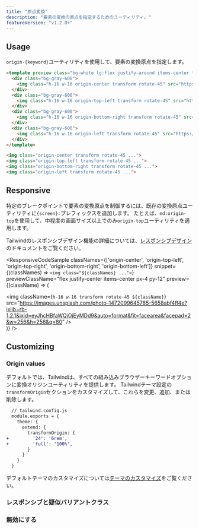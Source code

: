 ```yaml
---
title: "原点変換"
description: "要素の変換の原点を指定するためのユーティリティ。"
featureVersion: "v1.2.0+"
---
```




## Usage

`origin-{keyword}`ユーティリティを使用して、要素の変換原点を指定します。

```html
<template preview class="bg-white lg:flex justify-around items-center text-sm p-4 py-12">
  <div class="bg-gray-600">
    <img class="h-16 w-16 origin-center transform rotate-45" src="https://images.unsplash.com/photo-1472099645785-5658abf4ff4e?ixlib=rb-1.2.1&ixid=eyJhcHBfaWQiOjEyMDd9&auto=format&fit=facearea&facepad=2&w=256&h=256&q=80">
  </div>
  <div class="bg-gray-600">
    <img class="h-16 w-16 origin-top-left transform rotate-45" src="https://images.unsplash.com/photo-1472099645785-5658abf4ff4e?ixlib=rb-1.2.1&ixid=eyJhcHBfaWQiOjEyMDd9&auto=format&fit=facearea&facepad=2&w=256&h=256&q=80">
  </div>
  <div class="bg-gray-600">
    <img class="h-16 w-16 origin-bottom-right transform rotate-45" src="https://images.unsplash.com/photo-1472099645785-5658abf4ff4e?ixlib=rb-1.2.1&ixid=eyJhcHBfaWQiOjEyMDd9&auto=format&fit=facearea&facepad=2&w=256&h=256&q=80">
  </div>
  <div class="bg-gray-600">
    <img class="h-16 w-16 origin-left transform rotate-45" src="https://images.unsplash.com/photo-1472099645785-5658abf4ff4e?ixlib=rb-1.2.1&ixid=eyJhcHBfaWQiOjEyMDd9&auto=format&fit=facearea&facepad=2&w=256&h=256&q=80">
  </div>
</template>

<img class="origin-center transform rotate-45 ...">
<img class="origin-top-left transform rotate-45 ...">
<img class="origin-bottom-right transform rotate-45 ...">
<img class="origin-left transform rotate-45 ...">
```

## Responsive

特定のブレークポイントで要素の変換原点を制御するには、既存の変換原点ユーティリティに`{screen}:`プレフィックスを追加します。
たとえば、`md:origin-top`を使用して、中程度の画面サイズ以上でのみ`origin-top`ユーティリティを適用します。

Tailwindのレスポンシブデザイン機能の詳細については、[レスポンシブデザイン](/docs/responsive-design)のドキュメントをご覧ください。

<ResponsiveCodeSample
  classNames={['origin-center', 'origin-top-left', 'origin-top-right', 'origin-bottom-right', 'origin-bottom-left']}
  snippet={(classNames) => `
    <img class="${classNames} ...">
  `}
  previewClassName="flex justify-center items-center px-4 py-12"
  preview={(className) => (
    <div className="bg-gray-600">
      <img className={`h-16 w-16 transform rotate-45 ${className}`} src="https://images.unsplash.com/photo-1472099645785-5658abf4ff4e?ixlib=rb-1.2.1&ixid=eyJhcHBfaWQiOjEyMDd9&auto=format&fit=facearea&facepad=2&w=256&h=256&q=80" />
    </div>
  )}
/>

## Customizing

### Origin values

デフォルトでは、Tailwindは、すべての組み込みブラウザーキーワードオプションに変換オリジンユーティリティを提供します。
Tailwindテーマ設定の`transformOrigin`セクションをカスタマイズして、これらを変更、追加、または削除します。

```diff
  // tailwind.config.js
  module.exports = {
    theme: {
      extend: {
        transformOrigin: {
+         '24': '6rem',
+         'full': '100%',
        }
      }
    }
  }
```

デフォルトテーマのカスタマイズについては[テーマのカスタマイズ](/docs/theme#customizing-the-default-theme)をご覧ください。

### レスポンシブと疑似バリアントクラス

<Variants plugin="transformOrigin" name="transform-origin" />

### 無効にする

<Disabling plugin="transformOrigin" name="transform-origin" />
